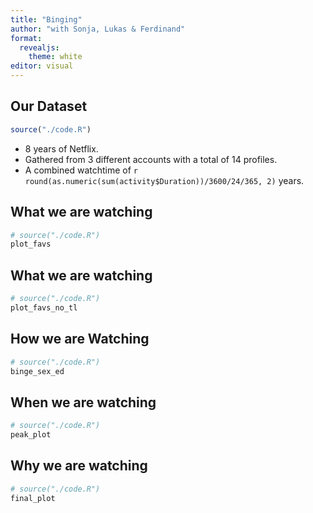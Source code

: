 ```yaml
---
title: "Binging"
author: "with Sonja, Lukas & Ferdinand"
format: 
  revealjs:
    theme: white 
editor: visual
---
```


## Our Dataset

```r
source("./code.R")
```

-   8 years of Netflix.
-   Gathered from 3 different accounts with a total of 14 profiles.
-   A combined watchtime of `r round(as.numeric(sum(activity$Duration))/3600/24/365, 2)` years.

## What we are watching

```r
# source("./code.R")
plot_favs
```

## What we are watching

```r
# source("./code.R")
plot_favs_no_tl
```

## How we are Watching

```r
# source("./code.R")
binge_sex_ed
```

## When we are watching

```r
# source("./code.R")
peak_plot
```

## Why we are watching

```r
# source("./code.R")
final_plot
```
